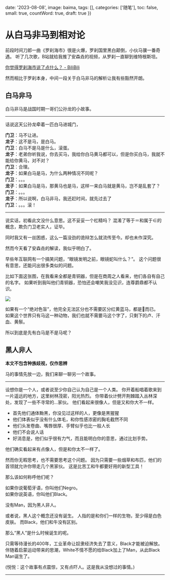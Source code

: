 
  date: '2023-08-08',
  image: baima,
  tags: [],
  categories: ['随笔'],
  toc: false,
  small: true,
  countWord: true,
  draft: true
})

# 从白马非马到相对论

前段时间刀郎一曲《罗刹海市》很是火爆，罗刹国里黑白颠倒，小伙马骥一番奇遇。
听了几次歌，B站就给我推了安森垚的视频，从罗刹一直聊到维特根斯坦。

[你觉得罗刹海市说了点什么？ - BiliBili](https://www.bilibili.com/video/BV1g14y1B7nt/)

然而相比于罗刹本身，中间一段关于白马非马的解析让我有些豁然开朗。

## 白马非马

白马非马是战国时期一哥们公孙龙的小故事。

<hr/>
话说这天公孙龙牵着一匹白马进城门，

**门卫**：马不让进。<br/>
**龙子**：这不是马，是白马。<br/>
**门卫**：白马不是马是什么，滚蛋。<br/>
**龙子**：老弟你听我说，你去买马，我给你白马黄马都可以，但是你买白马，我就不能给你黄马，对不对？<br/>
**门卫**：合理。<br/>
**龙子**：如果白马是马，为什么两种情况不同呢？<br/>
**门卫**：。。。<br/>
**龙子**：如果白马是马，那黄马也是马，这样一来白马就是黄马，岂不是乱套了？<br/>
**门卫**：。。。<br/>
**龙子**：所以说啊，白马非马，我还赶时间，就先过去了<br/>
**门卫**：。。。滚！
<hr/>

说实话，初看此文没什么意思。这不妥妥一个杠精吗？
混淆了等于＝和属于∈的概念，欺负门卫老实人，证毕。

同时我又有一丝困惑，这么一篇没劲的诡辩怎么就流传至今。却也未作深究。

然而今天看了安森垚的解读，我似乎明白了。

早些年互联网有一个搞笑问题，“眼镜发明之前，眼镜蛇叫什么？”。
这个问题很有意思，还能问出很多类似的问题。

比如下面这张图，在我看来全都是青铜器，但是在商周之人看来，他们各自有自己的名字。
如果听到我叫他们青铜器，恐怕还会嘲笑我没见识，连尊爵鼎都不认识。

<div className={'w-64'}>
  <Image src={qingtongqi}/>
</div>

如果有一个“绝对色盲”，他完全无法区分也不需要区分红黄蓝马，都是🐎而已。<br/>
如果这个世界只有马这一种动物，我们也就不需要马这个字了，只剩下的卢、汗血、黄鬃。

所以到底是先有白马是不是马呢？

## 黑人非人

**本文不包含种族歧视，仅作思辨**

马的事情先放一边，我们来聊一聊另一个故事。

---

设想你是一个人，或者说至少你自己认为自己是一个人类。
你开着船唱着歌来到一片遥远的地方，这里树林茂密，阳光热烈。
你带着伙计劈开荆棘踏入丛林深处，发现了一些不寻常的...家伙。
他们看起来很像人，但是又和你大不一样。

- 首先他们通体黝黑，你没见过这样的人，更像是黑猩猩
- 他们体表似乎没有什么体毛，和你性感浓密的胸毛截然不同
- 他们头发卷曲、嘴唇很厚、手臂似乎也比一般人长
- 他们不会说人话
- 好消息是，他们似乎很有力气，而且能明白你的意思，通过比划手势。

他们确实看起来有点像人，但是和你太不一样了。

然而你无暇思考，也不需要思考这个问题。
因为只需要一些烟草和布匹，他们的首领就允许你带走几个黑家伙。
这是比苦工和牛都要好用的新型工具！

那么该如何称呼他们呢？

如果你说葡萄牙语，你叫他们Negro。<br/>
如果你说英语，你叫他们Black。

没有Man，因为黑人非人。

或者说，黑人这个概念还没有诞生。
人指的是和你们一样的生物，至少得是白色皮肤。
而Black，他们和牛没有区别。

那么“黑人”是什么时候诞生的呢。

只需等待漫长的400年，工业革命让奴隶经济失去了意义，Black才能被迫解放。
伴随着启蒙运动带来的思潮，White不情不愿的给Black加上了Man，从此Black Man诞生了。

(悦悦：这个故事有点震惊，又有点吓人。这是我从没想过的事情。)

---
